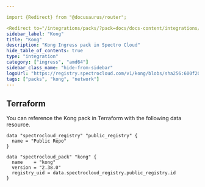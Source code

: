 ```yaml
---

import {Redirect} from "@docusaurus/router";

<Redirect to="/integrations/packs/?pack=docs/docs-content/integrations/kong" />
sidebar_label: "Kong"
title: "Kong"
description: "Kong Ingress pack in Spectro Cloud"
hide_table_of_contents: true
type: "integration"
category: ["ingress", "amd64"]
sidebar_class_name: "hide-from-sidebar"
logoUrl: "https://registry.spectrocloud.com/v1/kong/blobs/sha256:600f20583f85ccad4c515e51542f74aa9acb851d5b03ecb0e7b3435eb51ecf56?type=image.webp"
tags: ["packs", "kong", "network"]
---
```



<Redirect to="/integrations/packs/?pack=docs/docs-content/integrations/kong" />

## Terraform

You can reference the Kong pack in Terraform with the following data resource.

```hcl
data "spectrocloud_registry" "public_registry" {
  name = "Public Repo"
}

data "spectrocloud_pack" "kong" {
  name    = "kong"
  version = "2.38.0"
  registry_uid = data.spectrocloud_registry.public_registry.id
}
```
